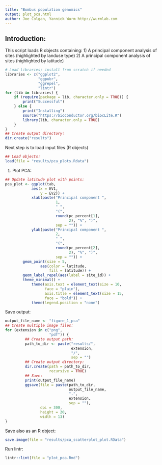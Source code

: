 ```yaml
---
title: "Bombus population genomics"
output: plot_pca.html
author: Joe Colgan, Yannick Wurm http://wurmlab.com
---
```


## Introduction:
This script loads R objects containing:
1) A principal component analysis of sites (highlighted by landuse type)
2) A principal component analysis of sites (highlighted by latitude)

```r
# Load libraries; install from scratch if needed
libraries <- c("ggplot2",
               "ggpubr",
               "ggrepel",
               "lintr")
for (lib in libraries) {
    if (require(package = lib, character.only = TRUE)) {
        print("Successful")
    } else {
        print("Installing")
        source("https://bioconductor.org/biocLite.R")
        library(lib, character.only = TRUE)
    }
}
## Create output directory:
dir.create("results")
```
Next step is to load input files (R objects)

```r
## Load objects:
load(file = "results/pca_plots.Rdata")
```

1. Plot PCA:

```r
## Update latitude plot with points:
pca_plot <- ggplot(tab,
            aes(x = EV1,
                y = EV2)) +
            xlab(paste("Principal component ",
                       1,
                       " ",
                       "(",
                       round(pc_percent[1],
                             2), "%", ")",
                       sep = "")) +
            ylab(paste("Principal component ",
                       2,
                       " ",
                       "(",
                       round(pc_percent[2],
                             2), "%", ")",
                       sep = "")) +
        geom_point(size = 5,
                aes(color = latitude,
                    fill = latitude)) +
        geom_label_repel(aes(label = site_id)) +
        theme_minimal() +
            theme(axis.text = element_text(size = 10,
                  face = "plain"),
                  axis.title = element_text(size = 15,
                  face = "bold")) +
            theme(legend.position = "none")
```
Save output:

```r
output_file_name <- "figure_1_pca"
## Create multiple image files:
for (extension in c("png",
                    "pdf")) {
         ## Create output path:
         path_to_dir <- paste("results/",
                              extension,
                              "/",
                              sep = "")
         ## Create output directory:
         dir.create(path = path_to_dir,
                    recursive = TRUE)
         ## Save:
         print(output_file_name)
         ggsave(file = paste(path_to_dir,
                             output_file_name,
                             ".",
                             extension,
                             sep = ""),
                dpi = 300,
                height = 20,
                width = 13)
}
```

Save also as an R object:

```r
save.image(file = "results/pca_scatterplot_plot.RData")
```

Run lintr:

```r
lintr::lint(file = "plot_pca.Rmd")
```
